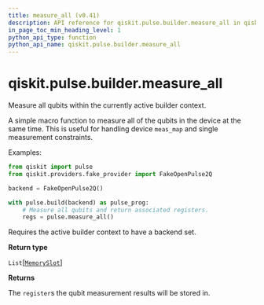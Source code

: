 ```yaml
---
title: measure_all (v0.41)
description: API reference for qiskit.pulse.builder.measure_all in qiskit v0.41
in_page_toc_min_heading_level: 1
python_api_type: function
python_api_name: qiskit.pulse.builder.measure_all
---
```


<span id="qiskit-pulse-builder-measure-all" />

# qiskit.pulse.builder.measure\_all

<Function id="qiskit.pulse.builder.measure_all" isDedicatedPage={true} github="https://github.com/qiskit/qiskit/tree/stable/0.23/qiskit/pulse/builder.py" signature="measure_all()">
  Measure all qubits within the currently active builder context.

  A simple macro function to measure all of the qubits in the device at the same time. This is useful for handling device `meas_map` and single measurement constraints.

  Examples:

  ```python
  from qiskit import pulse
  from qiskit.providers.fake_provider import FakeOpenPulse2Q

  backend = FakeOpenPulse2Q()

  with pulse.build(backend) as pulse_prog:
      # Measure all qubits and return associated registers.
      regs = pulse.measure_all()
  ```

  <Admonition title="Note" type="note">
    Requires the active builder context to have a backend set.
  </Admonition>

  **Return type**

  `List`\[[`MemorySlot`](qiskit.pulse.channels.MemorySlot "qiskit.pulse.channels.MemorySlot")]

  **Returns**

  The `register`s the qubit measurement results will be stored in.
</Function>


